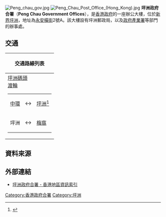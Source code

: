 {{expand|time=2011-08-17T12:41:49+00:00}}
{{Coord|22.28434|114.03852|display=title}}
[[File:Peng_chau_gov.jpg|thumb]]
[[File:Peng_Chau_Post_Office_(Hong_Kong).jpg|thumb]]
'''坪洲政府合署'''（'''Peng Chau Government Offices'''），是[[香港政府|香港政府]]的一座辦公大樓，位於[[新界|新界]][[坪洲|坪洲]]，地址為[[永安橫街|永安橫街]]2號A。該大樓設有坪洲郵政局，以及[[政府產業署|政府產業署]]等部門的辦事處。

==交通==
{| class="mw-collapsible mw-collapsed wikitable" style="background:white; margin: 0 auto; width: auto;"
! 交通路線列表
|-
|
;[[坪洲碼頭|坪洲碼頭]]
;[[渡輪|渡輪]]
{| border="0"  
|-  
| [[中環碼頭|中環]] || ↔ || [[坪洲碼頭|坪洲]]<ref>{{Cite web |url=http://www.td.gov.hk/tc/transport_in_hong_kong/public_transport/ferries/service_details/#o03 |title=中環—坪洲 |accessdate=2016-11-03 |archive-date=2017-10-17 |archive-url=https://web.archive.org/web/20171017052034/http://www.td.gov.hk/tc/transport_in_hong_kong/public_transport/ferries/service_details/#o03 |dead-url=no }}</ref>
|-  
| 坪洲 || ↔ || [[梅窩碼頭|梅窩]] || ↔ || [[芝麻灣|芝麻灣]] || ↔ || [[長洲渡輪碼頭|長洲]]（[[橫水渡_(新渡輪)|橫水渡]]）<ref>{{Cite web |url=http://www.td.gov.hk/tc/transport_in_hong_kong/public_transport/ferries/service_details/#o08 |title=坪洲—梅窩—芝蔴灣—長洲 |accessdate=2016-11-03 |archive-date=2017-10-17 |archive-url=https://web.archive.org/web/20171017052034/http://www.td.gov.hk/tc/transport_in_hong_kong/public_transport/ferries/service_details/#o08 |dead-url=no }}</ref>
|}
|}

==資料來源==
{{reflist}}

==外部連結==
*[https://web.archive.org/web/20110701105515/http://www.findaway.hk/place/search/%E5%9D%AA%E6%B4%B2%E6%94%BF%E5%BA%9C%E5%90%88%E7%BD%B2 坪洲政府合署 - 香港地區資訊索引]

{{HK-buil-stub}}


{{香港政府合署}}

[[Category:香港政府合署|Category:香港政府合署]]
[[Category:坪洲|Category:坪洲]]